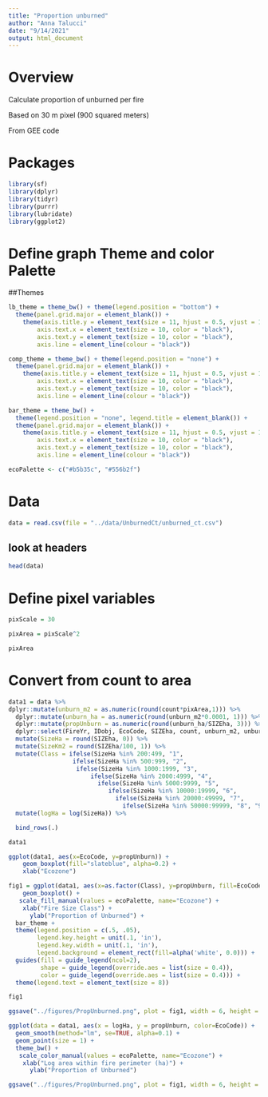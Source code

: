 ```yaml
---
title: "Proportion unburned"
author: "Anna Talucci"
date: "9/14/2021"
output: html_document
---
```



# Overview

Calculate proportion of unburned per fire

Based on 30 m pixel (900 squared meters)

From GEE code


# Packages
```r
library(sf)
library(dplyr)
library(tidyr)
library(purrr)
library(lubridate)
library(ggplot2)
```
# Define graph Theme and color Palette 

##Themes
```r
lb_theme = theme_bw() + theme(legend.position = "bottom") +  
  theme(panel.grid.major = element_blank()) +
    theme(axis.title.y = element_text(size = 11, hjust = 0.5, vjust = 1.1),
        axis.text.x = element_text(size = 10, color = "black"),
        axis.text.y = element_text(size = 10, color = "black"),
        axis.line = element_line(colour = "black"))
```

```r
comp_theme = theme_bw() + theme(legend.position = "none") +  
  theme(panel.grid.major = element_blank()) +
    theme(axis.title.y = element_text(size = 11, hjust = 0.5, vjust = 1.1),
        axis.text.x = element_text(size = 10, color = "black"),
        axis.text.y = element_text(size = 10, color = "black"),
        axis.line = element_line(colour = "black"))
```

```r
bar_theme = theme_bw() + 
  theme(legend.position = "none", legend.title = element_blank()) +
  theme(panel.grid.major = element_blank()) +
    theme(axis.title.y = element_text(size = 11, hjust = 0.5, vjust = 1.1),
        axis.text.x = element_text(size = 10, color = "black"),
        axis.text.y = element_text(size = 10, color = "black"),
        axis.line = element_line(colour = "black")) 
```

```r
ecoPalette <- c("#b5b35c", "#556b2f")
```

# Data
```r
data = read.csv(file = "../data/UnburnedCt/unburned_ct.csv")
```

## look at headers
```r
head(data)
```

# Define pixel variables 

```r
pixScale = 30

pixArea = pixScale^2

pixArea
```


# Convert from count to area

```r
data1 = data %>%
dplyr::mutate(unburn_m2 = as.numeric(round(count*pixArea,1))) %>% 
  dplyr::mutate(unburn_ha = as.numeric(round(unburn_m2*0.0001, 1))) %>% 
  dplyr::mutate(propUnburn = as.numeric(round(unburn_ha/SIZEha, 3))) %>% 
  dplyr::select(FireYr, IDobj, EcoCode, SIZEha, count, unburn_m2, unburn_ha, propUnburn) %>%
  mutate(SizeHa = round(SIZEha, 0)) %>% 
  mutate(SizeKm2 = round(SIZEha/100, 1)) %>%
  mutate(Class = ifelse(SizeHa %in% 200:499, "1",
                  ifelse(SizeHa %in% 500:999, "2",
                   ifelse(SizeHa %in% 1000:1999, "3",
                       ifelse(SizeHa %in% 2000:4999, "4",
                         ifelse(SizeHa %in% 5000:9999, "5",
                            ifelse(SizeHa %in% 10000:19999, "6",
                              ifelse(SizeHa %in% 20000:49999, "7",
                                ifelse(SizeHa %in% 50000:99999, "8", "9"))))))))) %>%
  mutate(logHa = log(SizeHa)) %>%

  bind_rows(.) 

data1
```

```r
ggplot(data1, aes(x=EcoCode, y=propUnburn)) + 
    geom_boxplot(fill="slateblue", alpha=0.2) + 
    xlab("Ecozone")

```

```r

fig1 = ggplot(data1, aes(x=as.factor(Class), y=propUnburn, fill=EcoCode)) + 
    geom_boxplot() + 
   scale_fill_manual(values = ecoPalette, name="Ecozone") +
    xlab("Fire Size Class") +
      ylab("Proportion of Unburned") +
  bar_theme +
  theme(legend.position = c(.5, .05),
        legend.key.height = unit(.1, 'in'), 
        legend.key.width = unit(.1, 'in'),
        legend.background = element_rect(fill=alpha('white', 0.0))) + 
  guides(fill = guide_legend(ncol=2), 
         shape = guide_legend(override.aes = list(size = 0.4)), 
         color = guide_legend(override.aes = list(size = 0.4))) + 
  theme(legend.text = element_text(size = 8)) 

fig1
```

```r
ggsave("../figures/PropUnburned.png", plot = fig1, width = 6, height = 4, units = c("in"), dpi = 600)
```


```r
ggplot(data = data1, aes(x = logHa, y = propUnburn, color=EcoCode)) + 
  geom_smooth(method="lm", se=TRUE, alpha=0.1) +
  geom_point(size = 1) +
  theme_bw() +
   scale_color_manual(values = ecoPalette, name="Ecozone") +
    xlab("Log area within fire perimeter (ha)") +
      ylab("Proportion of Unburned") 


```


```r
ggsave("../figures/PropUnburned.png", plot = fig1, width = 6, height = 4, units = c("in"), dpi = 600)
```